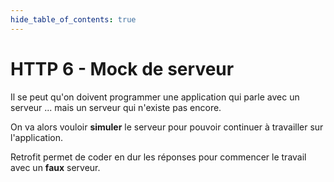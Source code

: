 ```yaml
---
hide_table_of_contents: true
---
```


# HTTP 6 - Mock de serveur

Il se peut qu'on doivent programmer une application qui parle avec un serveur ...
mais un serveur qui n'existe pas encore.

On va alors vouloir **simuler** le serveur pour pouvoir continuer à travailler sur l'application.

Retrofit permet de coder en dur les réponses pour commencer le travail avec un **faux** serveur.
